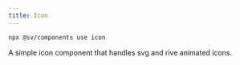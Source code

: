 ```yaml
---
title: Icon
---
```


```bash
npx @sv/components use icon
```

A simple icon component that handles svg and rive animated icons.

<Example />

